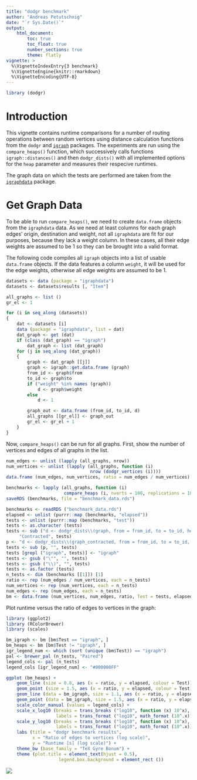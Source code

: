 ```yaml
---
title: "dodgr benchmark"
author: "Andreas Petutschnig"
date: "`r Sys.Date()`"
output: 
    html_document:
        toc: true
        toc_float: true
        number_sections: true
        theme: flatly
vignette: >
  %\VignetteIndexEntry{3 benchmark}
  %\VignetteEngine{knitr::rmarkdown}
  %\VignetteEncoding{UTF-8}
---
```


```r
library (dodgr)
```

# Introduction

This vignette contains runtime comparisons for a number of routing
operations between random vertices using distance calculation functions from the
`dodgr` and [`igraph`](https://cran.r-project.org/package=igraph) packages. The
experiments are run using the `compare_heaps()` function, which successively
calls functions `igraph::distances()` and then `dodgr_dists()` with all
implemented options for the `heap` parameter and measures their respecive
runtimes.

The graph data on which the tests are performed are taken from the
[`igraphdata`](https://cran.r-project.org/package=igraphdata) package.

# Get Graph Data

To be able to run `compare_heaps()`, we need to create `data.frame` objects from
the `igraphdata` data. As we need at least columns for each graph edges' origin,
destination and weight, not all `igraphdata` are fit for our purposes, because
they lack a weight column. In these cases, all their edge weights are assumed to
be 1 so they can be brought into a valid format.

The following code compiles all `igraph` objects into a list of usable
`data.frame` objects. If the data features a column `weight`, it will be used
for the edge weights, otherwise all edge weights are assumed to be 1.

```r
datasets <- data (package = "igraphdata")
datasets <- datasets$results [, "Item"]

all_graphs <- list ()
gr_el <- 1

for (i in seq_along (datasets))
{
    dat <- datasets [i]
    data (package = "igraphdata", list = dat)
    dat_graph <- get (dat)
    if (class (dat_graph) == "igraph")
        dat_graph <- list (dat_graph)
    for (j in seq_along (dat_graph))
    {
        graph <- dat_graph [[j]]
        graph <- igraph::get.data.frame (graph)
        from_id <- graph$from
        to_id <- graph$to
        if ("weight" %in% names (graph))
            d <- graph$weight
        else
            d <- 1

        graph_out <- data.frame (from_id, to_id, d)
        all_graphs [[gr_el]] <- graph_out
        gr_el <- gr_el + 1
    }
}
```

Now, `compare_heaps()` can be run for all graphs. First, show the number of
vertices and edges of all graphs in the list.

```r
num_edges <- unlist (lapply (all_graphs, nrow))
num_vertices <- unlist (lapply (all_graphs, function (i)
                                nrow (dodgr_vertices (i))))
data.frame (num_edges, num_vertices, ratio = num_edges / num_vertices)
```

```r
benchmarks <- lapply (all_graphs, function (i)
                      compare_heaps (i, nverts = 100, replications = 10))
saveRDS (benchmarks, file = "benchmark_data.rds")
```

```r
benchmarks <- readRDS ("benchmark_data.rds")
elapsed <- unlist (purrr::map (benchmarks, "elapsed"))
tests <- unlist (purrr::map (benchmarks, "test"))
tests <- as.character (tests)
tests <- sub ("d <- dodgr_dists\\(graph, from = from_id, to = to_id, heap =",
     "Contracted", tests)
p <- "d <- dodgr_dists\\(graph_contracted, from = from_id, to = to_id, heap = "
tests <- sub (p, "", tests)
tests [grepl ("igraph", tests)] <- "igraph"
tests <- gsub ("\"", "", tests)
tests <- gsub ("\\)", "", tests)
tests <- as.factor (tests)
n_tests <- dim (benchmarks [[1]]) [1]
ratio <- rep (num_edges / num_vertices, each = n_tests)
num_vertices <- rep (num_vertices, each = n_tests)
num_edges <- rep (num_edges, each = n_tests)
bm <- data.frame (num_vertices, num_edges, ratio, Test = tests, elapsed)
```

Plot runtime versus the ratio of edges to vertices in the graph:

```r
library (ggplot2)
library (RColorBrewer)
library (scales)

bm_igraph <- bm [bm$Test == "igraph", ]
bm_heaps <- bm [bm$Test != "igraph", ]
igr_legend_num <- which (sort (unique (bm$Test)) == "igraph")
pal <- brewer_pal (n_tests, "Paired")
legend_cols <- pal (n_tests)
legend_cols [igr_legend_num] <- "#000000FF"

ggplot (bm_heaps) +
    geom_line (size = 0.8, aes (x = ratio, y = elapsed, colour = Test)) +
    geom_point (size = 1.5, aes (x = ratio, y = elapsed, colour = Test)) +
    geom_line (data = bm_igraph, size = 1.1, aes (x = ratio, y = elapsed, colour = "igraph")) +
    geom_point (data = bm_igraph, size = 1.5, aes (x = ratio, y = elapsed, colour = "igraph")) +
    scale_color_manual (values = legend_cols) +
    scale_x_log10 (breaks = trans_breaks ("log10", function (x) 10^x),
                   labels = trans_format ("log10", math_format (10^.x))) +
    scale_y_log10 (breaks = trans_breaks ("log10", function (x) 10^x),
                   labels = trans_format ("log10", math_format (10^.x))) +
    labs (title = "dodgr benchmark results",
          x = "Ratio of edges to vertices (log scale)",
          y = "Runtime [s] (log scale)") +
    theme_bw (base_family = "TeX Gyre Bonum") +
    theme (plot.title = element_text(hjust = 0.5),
                    legend.box.background = element_rect ())
```
![](benchmark-plot.png)
